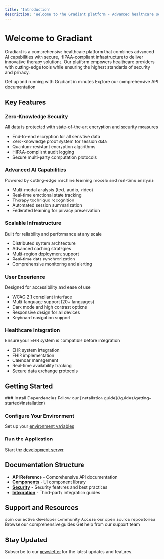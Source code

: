 ```yaml
---
title: 'Introduction'
description: 'Welcome to the Gradiant platform - Advanced healthcare solutions powered by AI'
---
```


# Welcome to Gradiant

Gradiant is a comprehensive healthcare platform that combines advanced AI capabilities with secure, HIPAA-compliant infrastructure to deliver innovative therapy solutions. Our platform empowers healthcare providers with cutting-edge tools while ensuring the highest standards of security and privacy.

<CardGroup cols={2}>
  <Card title="Quick Start" icon="rocket" href="/guides/getting-started">
    Get up and running with Gradiant in minutes
  </Card>
  <Card title="API Reference" icon="code" href="/api/overview">
    Explore our comprehensive API documentation
  </Card>
</CardGroup>

## Key Features

### Zero-Knowledge Security
<Tip>All data is protected with state-of-the-art encryption and security measures</Tip>

- End-to-end encryption for all sensitive data
- Zero-knowledge proof system for session data
- Quantum-resistant encryption algorithms
- HIPAA-compliant audit logging
- Secure multi-party computation protocols

### Advanced AI Capabilities
<Note>Powered by cutting-edge machine learning models and real-time analysis</Note>

- Multi-modal analysis (text, audio, video)
- Real-time emotional state tracking
- Therapy technique recognition
- Automated session summarization
- Federated learning for privacy preservation

### Scalable Infrastructure
<Info>Built for reliability and performance at any scale</Info>

- Distributed system architecture
- Advanced caching strategies
- Multi-region deployment support
- Real-time data synchronization
- Comprehensive monitoring and alerting

### User Experience
<Check>Designed for accessibility and ease of use</Check>

- WCAG 2.1 compliant interface
- Multi-language support (20+ languages)
- Dark mode and high contrast options
- Responsive design for all devices
- Keyboard navigation support

### Healthcare Integration
<Warning>Ensure your EHR system is compatible before integration</Warning>

- EHR system integration
- FHIR implementation
- Calendar management
- Real-time availability tracking
- Secure data exchange protocols

## Getting Started

<Steps>
  ### Install Dependencies
  Follow our [installation guide](/guides/getting-started#installation)

  ### Configure Your Environment
  Set up your [environment variables](/guides/getting-started#configuration)

  ### Run the Application
  Start the [development server](/guides/getting-started#running-the-application)
</Steps>

## Documentation Structure

- [**API Reference**](/api/overview) - Comprehensive API documentation
- [**Components**](/components/overview) - UI component library
- [**Security**](/security/overview) - Security features and best practices
- [**Integration**](/api/integration) - Third-party integration guides

## Support and Resources

<CardGroup cols={2}>
  <Card title="Discord Community" icon="discord" href="https://discord.gg/gradiant">
    Join our active developer community
  </Card>
  <Card title="GitHub" icon="github" href="https://github.com/gradiant">
    Access our open source repositories
  </Card>
  <Card title="Documentation" icon="book" href="/docs">
    Browse our comprehensive guides
  </Card>
  <Card title="Support" icon="headset" href="mailto:support@gradiant.dev">
    Get help from our support team
  </Card>
</CardGroup>

## Stay Updated

Subscribe to our [newsletter](https://gradiant.dev/newsletter) for the latest updates and features.